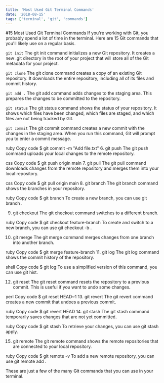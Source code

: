 ```yaml
---
title: 'Most Used Git Terminal Commands'
date: '2018-08-15'
tags: ['terminal', 'git', 'commands']
---
```


#15 Most Used Git Terminal Commands
If you're working with Git, you probably spend a lot of time in the terminal. Here are 15 Git commands that you'll likely use on a regular basis.

```git init```
The git init command initializes a new Git repository. It creates a new .git directory in the root of your project that will store all of the Git metadata for your project.

```git clone```
The git clone command creates a copy of an existing Git repository. It downloads the entire repository, including all of its files and commit history.

```git add .```
The git add command adds changes to the staging area. This prepares the changes to be committed to the repository.



```git status```
The git status command shows the status of your repository. It shows which files have been changed, which files are staged, and which files are not being tracked by Git.



```git commit```
The git commit command creates a new commit with the changes in the staging area. When you run this command, Git will prompt you to enter a commit message.

ruby
Copy code
$ git commit -m "Add file.txt"
6. git push
The git push command uploads your local changes to the remote repository.

css
Copy code
$ git push origin main
7. git pull
The git pull command downloads changes from the remote repository and merges them into your local repository.

css
Copy code
$ git pull origin main
8. git branch
The git branch command shows the branches in your repository.

ruby
Copy code
$ git branch
To create a new branch, you can use git branch <branchname>.

9. git checkout
The git checkout command switches to a different branch.

ruby
Copy code
$ git checkout feature-branch
To create and switch to a new branch, you can use git checkout -b <branchname>.

10. git merge
The git merge command merges changes from one branch into another branch.

ruby
Copy code
$ git merge feature-branch
11. git log
The git log command shows the commit history of the repository.

shell
Copy code
$ git log
To use a simplified version of this command, you can use git hist.

12. git reset
The git reset command resets the repository to a previous commit. This is useful if you want to undo some changes.

perl
Copy code
$ git reset HEAD~1
13. git revert
The git revert command creates a new commit that undoes a previous commit.

ruby
Copy code
$ git revert HEAD
14. git stash
The git stash command temporarily saves changes that are not yet committed.

ruby
Copy code
$ git stash
To retrieve your changes, you can use git stash apply.

15. git remote
The git remote command shows the remote repositories that are connected to your local repository.

ruby
Copy code
$ git remote -v
To add a new remote repository, you can use git remote add <name> <url>.

These are just a few of the many Git commands that you can use in your terminal.
